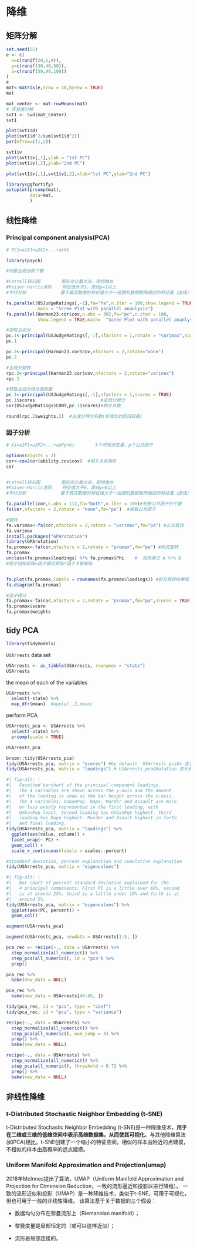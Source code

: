 # 降维

## 矩阵分解

```r
set.seed(55)
e <- c(
  x=c(runif(20,1,9)),
  y=c(runif(30,40,50)),
  z=c(runif(50,90,100))
)
e
mat<-matrix(e,nrow = 10,byrow = TRUE)
mat

mat_center <- mat-rowMeans(mat)
# 奇异值分解
svt1 <- svd(mat_center)
svt1

plot(svt1$d)
plot(svt1$d^2/sum(svt1$d^2))
par(mfrow=c(1,2))

svt1$v
plot(svt1$v[,1],ylab = "1st PC")
plot(svt1$v[,2],ylab="2nd PC")

plot(svt1$v[,1],svt1$v[,2],xlab="lst PC",ylab="2nd PC")

```

```r
library(ggfortify)
autoplot(prcomp(mat),
         data=mat,
         )
```

## 线性降维

### Principal component analysis(PCA)

```r
# PC1=a1X1+a2X2+...+akXk

library(psych)

#判断主成分的个数 

#Cattell碎石图        图形变化最大处。即拐角处
#Kaiser-Harris准则    特征值大于1，直线y=1以上
#平行分析             基于真实数据的特征值大于一组随机数据矩阵相应的特征值（虚线）

fa.parallel(USJudgeRatings[,-1],fa="fa",n.iter = 100,show.legend = TRUE,
            main = "Scree Plot with parallel ananlysis")  
fa.parallel(Harman23.cor$cov,n.obs = 302,fa="pc",n.iter = 100,
            show.legend = TRUE,main=  "Scree Plot with parallel ananlysis")

#提取主成分
pc.1<-principal(USJudgeRatings[,-1],nfactors = 1,rotate = "varimax",scores = FALSE)
pc.1

pc.2<-principal(Harman23.cor$cov,nfactors = 2,rotate="none")
pc.2

#主成分旋转
rpc.2<-principal(Harman23.cor$cov,nfactors = 2,rotate="varimax")
rpc.2

#获取主成分得分或系数
pc.1<-principal(USJudgeRatings[,-1],nfactors = 1,scores = TRUE)
pc.1$scores                         #主成分得分
cor(USJudgeRatings$CONT,pc.1$scores)#相关系数

round(rpc.2$weights,2)  #主成分得分系数(标准化的回归权重)

```

### 因子分析

```r
# Xi=a1F1+a2F2+...+apFp+Ui        k个可观测变量，p个公共因子

options(digits = 2)
cor<-cov2cor(ability.cov$cov)  #相关关系矩阵
cor


#Cattell碎石图        图形变化最大处。即拐角处
#Kaiser-Harris准则    特征值大于0，直线y=0以上
#平行分析             基于真实数据的特征值大于一组随机数据矩阵相应的特征值（虚线）

fa.parallel(cor,n.obs = 112,fa="both",n.iter = 100)#判断公共因子的个数
fa(cor,nfactors = 2,rotate = "none",fm="pa")  #提取公共因子

#旋转
fa.varimax<-fa(cor,nfactors = 2,rotate = "varimax",fm="pa") #正交旋转
fa.varimax
install.packages("GPArotation")
library(GPArotation)
fa.promax<-fa(cor,nfactors = 2,rotate = "promax",fm="pa") #斜交旋转
fa.promax
unclass(fa.promax$loadings) %*% fa.promax$Phi    #  矩阵乘法 A %*% B
#因子结构矩阵=因子模式矩阵*因子关联矩阵


fa.plot(fa.promax,labels = rownames(fa.promax$loadings)) #斜交旋转结果图
fa.diagram(fa.promax)

#因子得分
fa.promax<-fa(cor,nfactors = 2,rotate = "promax",fm="pa",scores = TRUE) #斜交旋转
fa.promax$score
fa.promax$weights

```

## tidy PCA

```r
library(tidymodels)
```

`USArrests` data set

```r
USArrests <- as_tibble(USArrests, rownames = "state")
USArrests
```

the mean of each of the variables

```r
USArrests %>%
  select(-state) %>%
  map_dfr(mean)  #apply(.,2,mean)
```

perform PCA

```r
USArrests_pca <- USArrests %>%
  select(-state) %>%
  prcomp(scale = TRUE)

USArrests_pca

broom::tidy(USArrests_pca)
tidy(USArrests_pca, matrix = "scores") #by default  USArrests_pca$x 变长表
tidy(USArrests_pca, matrix = "loadings") # USArrests_pca$Rotation 变长表
```

```r
#| fig-alt: |
#|   Facetted barchart of the principal component loadings.
#|   The 4 variables are shown across the y-axis and the amount
#|   of the loading is show as the bar height across the x-axis.
#|   The 4 variables: UnbanPop, Rape, Murder and Assault are more
#|   or less evenly represented in the first loading, with 
#|   UnbanPop least. Second loading has UnbanPop highest, third
#|   loading has Rape highest. Murder and Assult highest in forth
#|   and final loading.
tidy(USArrests_pca, matrix = "loadings") %>%
  ggplot(aes(value, column)) +
  facet_wrap(~ PC) +
  geom_col() +
  scale_x_continuous(labels = scales::percent)
```

```r
#standard deviation, percent explanation and cumulative explanation
tidy(USArrests_pca, matrix = "eigenvalues") 
```

```r
#| fig-alt: |
#|   Bar chart of percent standard deviation explained for the
#|   4 principal components. First PC is a little over 60%, second
#|   is at around 25%, third is a little under 10% and forth is at
#|   around 5%.
tidy(USArrests_pca, matrix = "eigenvalues") %>%
  ggplot(aes(PC, percent)) +
  geom_col()
```

```r
augment(USArrests_pca)

augment(USArrests_pca, newdata = USArrests[1:5, ])
```

```r
pca_rec <- recipe(~., data = USArrests) %>%
  step_normalize(all_numeric()) %>%
  step_pca(all_numeric(), id = "pca") %>%
  prep()

pca_rec %>%
  bake(new_data = NULL)

pca_rec %>%
  bake(new_data = USArrests[40:45, ])
```

```r
tidy(pca_rec, id = "pca", type = "coef")
tidy(pca_rec, id = "pca", type = "variance")
```

```r
recipe(~., data = USArrests) %>%
  step_normalize(all_numeric()) %>%
  step_pca(all_numeric(), num_comp = 3) %>%
  prep() %>%
  bake(new_data = NULL)
```

```r
recipe(~., data = USArrests) %>%
  step_normalize(all_numeric()) %>%
  step_pca(all_numeric(), threshold = 0.7) %>%
  prep() %>%
  bake(new_data = NULL)
```

## 非线性降维

### t-Distributed Stochastic Neighbor Embedding (t-SNE)

t-Distributed Stochastic Neighbor Embedding (t-SNE)是一种降维技术，**用于在二维或三维的低维空间中表示高维数据集，从而使其可视化**。与其他降维算法(如PCA)相比，t-SNE创建了一个缩小的特征空间，相似的样本由附近的点建模，不相似的样本由高概率的远点建模。

### Uniform Manifold Approximation and Projection(umap)

2018年McInnes提出了算法，UMAP（Uniform Manifold Approximation and Projection for Dimension Reduction，一致的流形逼近和投影以进行降维）。 一致的流形近似和投影（UMAP）是一种降维技术，类似于t-SNE，可用于可视化，但也可用于一般的非线性降维。 该算法基于关于数据的三个假设：

-   数据均匀分布在黎曼流形上（Riemannian manifold）；

-   黎曼度量是局部恒定的（或可以这样近似）；

-   流形是局部连接的。
